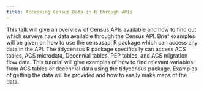 ```yaml
---
title: Accessing Census Data in R through APIs
---
```


This talk will give an overview of Census APIs available and how to find out which surveys have data available through the Census API. Brief examples will be given on how to use the censusapi R package which can access any data in the API. The tidycensus R package specifically can access ACS tables, ACS microdata, Decennial tables, PEP tables, and ACS migration flow data. This tutorial will give examples of how to find relevant variables from ACS tables or decennial data using the tidycensus package. Examples of getting the data will be provided and how to easily make maps of the data.
